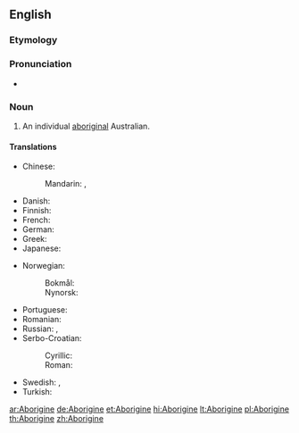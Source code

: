 {{also|aborigine}}
==English==

===Etymology===
{{back-form|Aborigines|lang=en}}

===Pronunciation===
* {{a|US}} {{IPA|/ˌæb.əˈɹɪdʒ.ə.ni/|/ˌæb.əˈɹɪdʒ.ɪ.ni/|lang=en}}

===Noun===
{{en-noun}}

# An individual [[aboriginal]] Australian.

====Translations====
{{trans-top|an individual aboriginal Australian}}
* Chinese:
*: Mandarin: {{t+|cmn|澳洲原住民|tr=Àozhōu yuánzhùmín|sc=Hani}}, {{t+|cmn|原住民|tr=yuánzhùmín|sc=Hani}}
* Danish: {{t+|da|aboriginer|c}}
* Finnish: {{t+|fi|aborigine}}
* French: {{t+|fr|Aborigène|m|f}}
* German: {{t+|de|Aborigine|m}}
* Greek: {{t|el|Αβορίγινας|m}}
* Japanese: {{t|ja|アボリジニ|tr=aborijini|sc=Jpan}}
{{trans-mid}}
* Norwegian:
*: Bokmål: {{t+|no|aborigin|m}}
*: Nynorsk: {{t+|no|aborigin|m}}
* Portuguese: {{t|pt|aborígine|m|f}}
* Romanian: {{t+|ro|aborigen|m}}
* Russian: {{t+|ru|абориген|m|tr=aborigén}}, {{t+|ru|аборигенка|f|tr=aborigénka}}
* Serbo-Croatian:
*: Cyrillic: {{t|sh|Абориџин|m|sc=Cyrl}}
*: Roman: {{t|sh|Aboridžin|m}}
* Swedish: {{t+|sv|aborigin|c}}, {{t+|sv|aboriginer|c}}
* Turkish: {{t+|tr|Aborjin}}
{{trans-bottom}}

[[ar:Aborigine]]
[[de:Aborigine]]
[[et:Aborigine]]
[[hi:Aborigine]]
[[lt:Aborigine]]
[[pl:Aborigine]]
[[th:Aborigine]]
[[zh:Aborigine]]